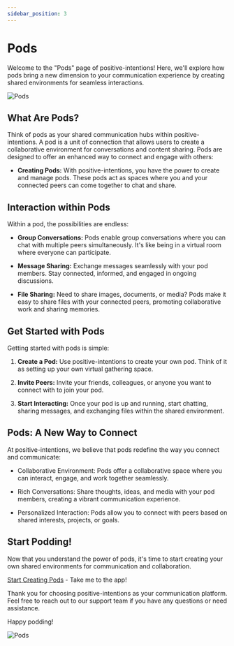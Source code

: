 ```yaml
---
sidebar_position: 3
---
```



# Pods
<NLevelAnalytics />

Welcome to the "Pods" page of positive-intentions! Here, we'll explore how pods bring a new dimension to your communication experience by creating shared environments for seamless interactions.

<div style={{textAlign: 'center'}}>
<img src={podsJpg} alt="Pods" style={{ maxHeight: 800 }} />
</div>

## What Are Pods?

Think of pods as your shared communication hubs within positive-intentions. A pod is a unit of connection that allows users to create a collaborative environment for conversations and content sharing. Pods are designed to offer an enhanced way to connect and engage with others:

- **Creating Pods:** With positive-intentions, you have the power to create and manage pods. These pods act as spaces where you and your connected peers can come together to chat and share.

## Interaction within Pods

Within a pod, the possibilities are endless:

- **Group Conversations:** Pods enable group conversations where you can chat with multiple peers simultaneously. It's like being in a virtual room where everyone can participate.

- **Message Sharing:** Exchange messages seamlessly with your pod members. Stay connected, informed, and engaged in ongoing discussions.

- **File Sharing:** Need to share images, documents, or media? Pods make it easy to share files with your connected peers, promoting collaborative work and sharing memories.

## Get Started with Pods

Getting started with pods is simple:

1. **Create a Pod:** Use positive-intentions to create your own pod. Think of it as setting up your own virtual gathering space.

2. **Invite Peers:** Invite your friends, colleagues, or anyone you want to connect with to join your pod.

3. **Start Interacting:** Once your pod is up and running, start chatting, sharing messages, and exchanging files within the shared environment.

## Pods: A New Way to Connect

At positive-intentions, we believe that pods redefine the way you connect and communicate:

- Collaborative Environment: Pods offer a collaborative space where you can interact, engage, and work together seamlessly.

- Rich Conversations: Share thoughts, ideas, and media with your pod members, creating a vibrant communication experience.

- Personalized Interaction: Pods allow you to connect with peers based on shared interests, projects, or goals.

## Start Podding!

Now that you understand the power of pods, it's time to start creating your own shared environments for communication and collaboration.

[Start Creating Pods](https://chat.positive-intentions.com/) - Take me to the app!

Thank you for choosing positive-intentions as your communication platform. Feel free to reach out to our support team if you have any questions or need assistance.

Happy podding!

<div style={{textAlign: 'center'}}>
<img src={podJpg} alt="Pods" style={{ maxHeight: 800 }} />
</div>
